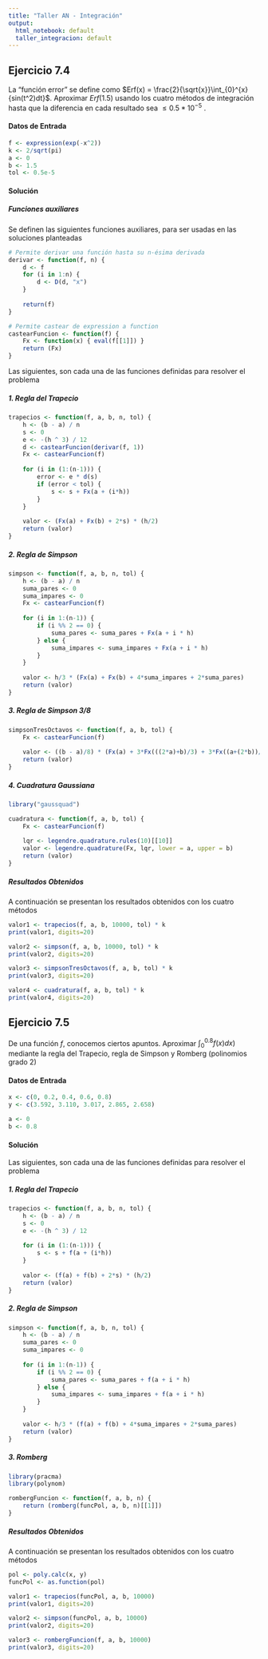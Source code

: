 ---
title: "Taller AN - Integración"
output:
  html_notebook: default
  taller_integracion: default
---

## Ejercicio 7.4
La "función error" se define como $Erf(x) = \frac{2}{\sqrt{x}}\int_{0}^{x}{sin(t^2)dt}$. Aproximar $Erf(1.5)$ usando los cuatro métodos de integración hasta que la diferencia en cada resultado sea $\leq 0.5*10^{-5}$ .

#### Datos de Entrada

```{r}
f <- expression(exp(-x^2))
k <- 2/sqrt(pi)
a <- 0
b <- 1.5
tol <- 0.5e-5
```

#### Solución

##### Funciones auxiliares

Se definen las siguientes funciones auxiliares, para ser usadas en las soluciones planteadas

```{r}
# Permite derivar una función hasta su n-ésima derivada
derivar <- function(f, n) {
	d <- f
	for (i in 1:n) {
		d <- D(d, "x")
	}
	
	return(f)
}

# Permite castear de expression a function
castearFuncion <- function(f) {
	Fx <- function(x) { eval(f[[1]]) }
	return (Fx)
}
```

Las siguientes, son cada una de las funciones definidas para resolver el problema

##### 1. Regla del Trapecio

```{r}
trapecios <- function(f, a, b, n, tol) {
	h <- (b - a) / n
	s <- 0
	e <- -(h ^ 3) / 12
	d <- castearFuncion(derivar(f, 1))
	Fx <- castearFuncion(f)
	
	for (i in (1:(n-1))) {
	    error <- e * d(s)
	    if (error < tol) {
	    	s <- s + Fx(a + (i*h))
	    }
	}
  
	valor <- (Fx(a) + Fx(b) + 2*s) * (h/2)
	return (valor)
}
```

##### 2. Regla de Simpson

```{r}
simpson <- function(f, a, b, n, tol) {
	h <- (b - a) / n
	suma_pares <- 0
	suma_impares <- 0
	Fx <- castearFuncion(f)
	
	for (i in 1:(n-1)) {
		if (i %% 2 == 0) {
			suma_pares <- suma_pares + Fx(a + i * h)
		} else {
			suma_impares <- suma_impares + Fx(a + i * h)
		}
	}
	
	valor <- h/3 * (Fx(a) + Fx(b) + 4*suma_impares + 2*suma_pares)
	return (valor)
}
```

##### 3. Regla de Simpson 3/8

```{r}
simpsonTresOctavos <- function(f, a, b, tol) {
	Fx <- castearFuncion(f)
	
	valor <- ((b - a)/8) * (Fx(a) + 3*Fx(((2*a)+b)/3) + 3*Fx((a+(2*b))/3) + Fx(b))
	return (valor)
}
```

##### 4. Cuadratura Gaussiana

```{r}
library("gaussquad")

cuadratura <- function(f, a, b, tol) {
	Fx <- castearFuncion(f)
	
	lqr <- legendre.quadrature.rules(10)[[10]]
	valor <- legendre.quadrature(Fx, lqr, lower = a, upper = b)
	return (valor)
}
```

##### Resultados Obtenidos

A continuación se presentan los resultados obtenidos con los cuatro métodos

```{r}
valor1 <- trapecios(f, a, b, 10000, tol) * k
print(valor1, digits=20)

valor2 <- simpson(f, a, b, 10000, tol) * k
print(valor2, digits=20)

valor3 <- simpsonTresOctavos(f, a, b, tol) * k
print(valor3, digits=20)

valor4 <- cuadratura(f, a, b, tol) * k
print(valor4, digits=20)
```

## Ejercicio 7.5

De una función $f$, conocemos ciertos apuntos. Aproximar $\int_{0}^{0.8}{f(x)dx)}$ mediante la regla del Trapecio, regla de Simpson y Romberg (polinomios grado 2)

#### Datos de Entrada

```{r}
x <- c(0, 0.2, 0.4, 0.6, 0.8)
y <- c(3.592, 3.110, 3.017, 2.865, 2.658)

a <- 0
b <- 0.8
```

#### Solución

Las siguientes, son cada una de las funciones definidas para resolver el problema

##### 1. Regla del Trapecio

```{r}
trapecios <- function(f, a, b, n, tol) {
	h <- (b - a) / n
	s <- 0
	e <- -(h ^ 3) / 12
	
	for (i in (1:(n-1))) {
	    s <- s + f(a + (i*h))
	}
  
	valor <- (f(a) + f(b) + 2*s) * (h/2)
	return (valor)
}
```

##### 2. Regla de Simpson

```{r}
simpson <- function(f, a, b, n, tol) {
	h <- (b - a) / n
	suma_pares <- 0
	suma_impares <- 0
	
	for (i in 1:(n-1)) {
		if (i %% 2 == 0) {
			suma_pares <- suma_pares + f(a + i * h)
		} else {
			suma_impares <- suma_impares + f(a + i * h)
		}
	}
	
	valor <- h/3 * (f(a) + f(b) + 4*suma_impares + 2*suma_pares)
	return (valor)
}
```

##### 3. Romberg

```{r}
library(pracma)
library(polynom)

rombergFuncion <- function(f, a, b, n) {
	return (romberg(funcPol, a, b, n)[[1]])
}
```

##### Resultados Obtenidos

A continuación se presentan los resultados obtenidos con los cuatro métodos

```{r}
pol <- poly.calc(x, y)
funcPol <- as.function(pol)

valor1 <- trapecios(funcPol, a, b, 10000)
print(valor1, digits=20)

valor2 <- simpson(funcPol, a, b, 10000)
print(valor2, digits=20)

valor3 <- rombergFuncion(f, a, b, 10000)
print(valor3, digits=20)
```